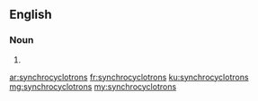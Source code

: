 ==English==

===Noun===
{{head|en|plural}}

# {{plural of|synchrocyclotron|lang=en}}

[[ar:synchrocyclotrons]]
[[fr:synchrocyclotrons]]
[[ku:synchrocyclotrons]]
[[mg:synchrocyclotrons]]
[[my:synchrocyclotrons]]